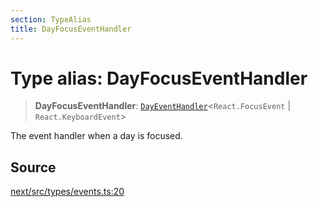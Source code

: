 ```yaml
---
section: TypeAlias
title: DayFocusEventHandler
---
```


# Type alias: DayFocusEventHandler

> **DayFocusEventHandler**: [`DayEventHandler`](/api/next/type-aliases/DayEventHandler.mdx)\<`React.FocusEvent` \| `React.KeyboardEvent`\>

The event handler when a day is focused.

## Source

[next/src/types/events.ts:20](https://github.com/gpbl/react-day-picker/blob/a8bfa5451/next/src/types/events.ts#L20)
